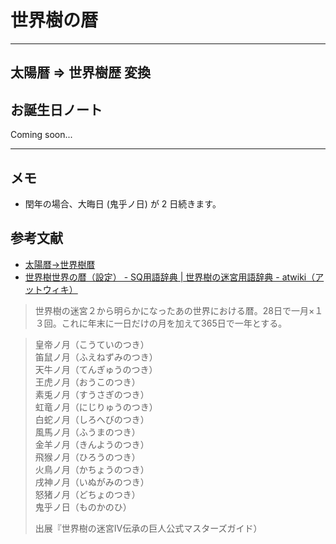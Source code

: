 
# 世界樹の暦

<TodaysEtrianDateDisplay />

---

## 太陽暦 ⇒ 世界樹歴 変換

<SolarEtrianCalendarConverter />

## お誕生日ノート

Coming soon...

---

## メモ

- 閏年の場合、大晦日 (鬼乎ノ日) が 2 日続きます。

## 参考文献

- [太陽暦→世界樹暦](https://gsv.xii.jp/tools/sqc/)
- [世界樹世界の暦（設定） - SQ用語辞典 \| 世界樹の迷宮用語辞典 - atwiki（アットウィキ）](https://w.atwiki.jp/yougosq/pages/1305.html)

> 世界樹の迷宮２から明らかになったあの世界における暦。28日で一月×１３回。これに年末に一日だけの月を加えて365日で一年とする。

> 皇帝ノ月（こうていのつき）<br />
> 笛鼠ノ月（ふえねずみのつき）<br />
> 天牛ノ月（てんぎゅうのつき）<br />
> 王虎ノ月（おうこのつき）<br />
> 素兎ノ月（すうさぎのつき）<br />
> 虹竜ノ月（にじりゅうのつき）<br />
> 白蛇ノ月（しろへびのつき）<br />
> 風馬ノ月（ふうまのつき）<br />
> 金羊ノ月（きんようのつき）<br />
> 飛猴ノ月（ひろうのつき）<br />
> 火鳥ノ月（かちょうのつき）<br />
> 戌神ノ月（いぬがみのつき）<br />
> 怒猪ノ月（どちょのつき）<br />
> 鬼乎ノ日（ものかのひ）
>
> 出展『世界樹の迷宮Ⅳ伝承の巨人公式マスターズガイド）

<Version version="0.1.0" onDate="2025-10-30" />
